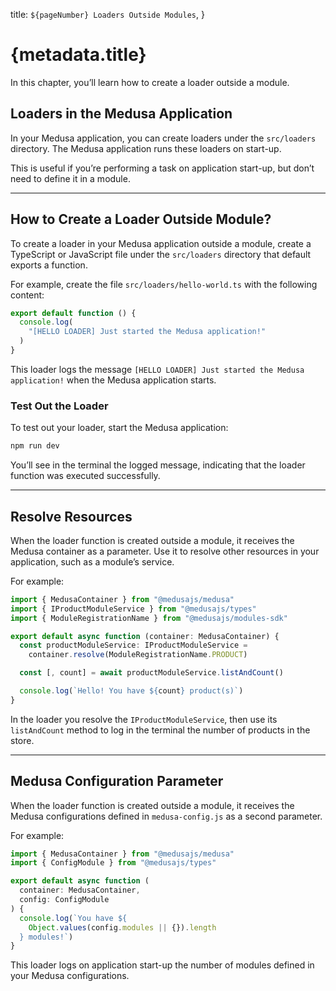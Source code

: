   title: `${pageNumber} Loaders Outside Modules`,
}

# {metadata.title}

In this chapter, you’ll learn how to create a loader outside a module.

## Loaders in the Medusa Application

In your Medusa application, you can create loaders under the `src/loaders` directory. The Medusa application runs these loaders on start-up.

This is useful if you’re performing a task on application start-up, but don’t need to define it in a module.

---

## How to Create a Loader Outside Module?

To create a loader in your Medusa application outside a module, create a TypeScript or JavaScript file under the `src/loaders` directory that default exports a function.

For example, create the file `src/loaders/hello-world.ts` with the following content:

```ts title="src/loaders/hello-world.ts"
export default function () {
  console.log(
    "[HELLO LOADER] Just started the Medusa application!"
  )
}
```

This loader logs the message `[HELLO LOADER] Just started the Medusa application!` when the Medusa application starts.

### Test Out the Loader

To test out your loader, start the Medusa application:

```bash npm2yarn
npm run dev
```

You’ll see in the terminal the logged message, indicating that the loader function was executed successfully.

---

## Resolve Resources

When the loader function is created outside a module, it receives the Medusa container as a parameter. Use it to resolve other resources in your application, such as a module’s service.

For example:

```ts title="src/loaders/hello-world.ts"
import { MedusaContainer } from "@medusajs/medusa"
import { IProductModuleService } from "@medusajs/types"
import { ModuleRegistrationName } from "@medusajs/modules-sdk"

export default async function (container: MedusaContainer) {
  const productModuleService: IProductModuleService =
    container.resolve(ModuleRegistrationName.PRODUCT)

  const [, count] = await productModuleService.listAndCount()

  console.log(`Hello! You have ${count} product(s)`)
}
```

In the loader you resolve the `IProductModuleService`, then use its `listAndCount` method to log in the terminal the number of products in the store.

---

## Medusa Configuration Parameter

When the loader function is created outside a module, it receives the Medusa configurations defined in `medusa-config.js` as a second parameter.

For example:

```ts title="src/loaders/hello-world.ts"
import { MedusaContainer } from "@medusajs/medusa"
import { ConfigModule } from "@medusajs/types"

export default async function (
  container: MedusaContainer, 
  config: ConfigModule
) {
  console.log(`You have ${
    Object.values(config.modules || {}).length
  } modules!`)
}
```

This loader logs on application start-up the number of modules defined in your Medusa configurations.